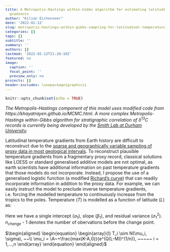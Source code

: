 ```yaml
---
title: A Metropolis-Hastings within-Gibbs algorithm for estimating latitudinal temperature
  gradients
author: "Kilian Eichenseer"
date: '2022-02-12'
slug: metropolis-hastings-within-gibbs-sampling-for-latitudinal-temperature-gradients
categories: []
tags: []
subtitle: ''
summary: ''
authors: []
lastmod: '2022-02-12T21:20:10Z'
featured: no
image:
  caption: ''
  focal_point: ''
  preview_only: no
projects: []
header-includes: \usepackage{graphics}
---
```



<style>
.column-left{
  float: left;
  width: 52%;
  text-align: left;

}

<style>
.column-center{
  float: center;
  width: 100%;
  text-align: left;

}

.column-right{
  float: right;
  width: 48%;
  text-align: left;
  margin-top: 6px;
  line-height: 1.83;
  font-size: 12px;

}
</style>

<style type="text/css">
body, td {
   font-size: 14px;
}
code.r{
  font-size: 12px;
}
pre {
  font-size: 13.2px
}
</style>

```r
knitr::opts_chunk$set(echo = TRUE)
```
*The Metropolis-Hastings component of this model uses modified code from https://khayatrayen.github.io/MCMC.html. A more complex Metropolis-Hastings within-Gibbs algorithm for stratigraphic correlation of $\delta$<sup>13</sup>C records is currently being developed by the [Smith Lab at Durham University](https://smithlabdurham.github.io/#!team).*

Latitudinal temperature gradients from Earth history are difficult to reconstruct due to the [sparse and geographically variable sampling of proxy data in most geological intervals](https://www.lewisajones.com/post/uneven-spatial-sampling-and-reconstructing-global-palaeotemperatures/). To reconstruct plausible temperature gradients from a fragmentary proxy record, classical solutions like LOESS or standard generalised additive models are not optimal, as earth scientists have additional information on past temperature gradients that those models do not incorporate. Instead, I propose the use of a generalised logistic function (a modified [Richard's curve](https://www.jstor.org/stable/23686557?seq=1#metadata_info_tab_contents)) that can readily incorporate information in addition to the proxy data. For example, we can easily instruct the model to preclude inverse temperature gradients, i.e. forcing the modelled temperature to continuously increase from the tropics to the poles.
Temperature ($T$) is modelled as a function of latitude ($L$) as:


Here we have a single intercept ($\alpha_1$), slope ($\beta_1$), and residual variance ($\sigma^2_1$). $n_{change}$ - 1 denotes the number of obervations before the change point. 


$\begin{aligned} \begin{equation} \begin{array}{l} 
T_i \sim N(\mu_i, \sigma), ~~\\
\mu_i = \A~+\frac{max(K-A,0)}{e^(Q(L-M))^(1/n)}, ~~~~~ i = 1,...,n  \end{array} 
\end{equation} \end{aligned}$

